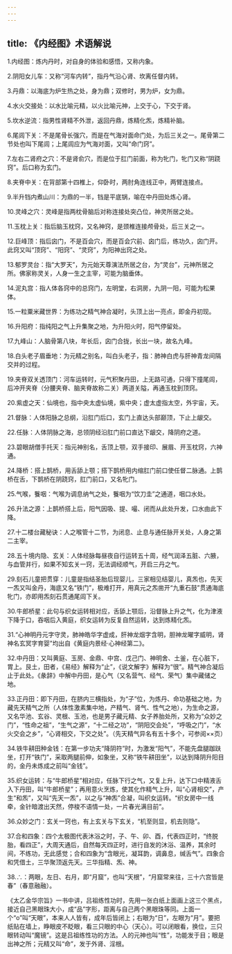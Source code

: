 ```yaml
---
---
---
```

title: 《内经图》术语解说
---



1.内经图：炼内丹时，对自身的体验和感悟，又称内象。

2.阴阳女儿车：又称“河车内转”，指丹气沿心肾、坎离任督内转。

3.丹鼎：以海底为炉生热之处，身为鼎；双修时，男为炉，女为鼎。

4.水火交接处：以水比喻元精，以火比喻元神，上交于心，下交于肾。

5.坎水逆流：指男性肾精不外泄，返回丹鼎，炼精化炁，炼精补脑。

6.尾闾下关：不是尾骨长强穴，而是在气海对面命门处，为后三关之一。尾骨第二节处也叫下尾闾；上尾闾应为气海对面，又叫“命门窍”。

7.左右二肾府之穴：不是肾俞穴，而是位于肛门前面，称为牝门，牝门又称“阴跷窍”。后口称为玄门。

8.夹脊中关：在背部第十四椎上，仰卧时，两肘角连线正中，两臂连接点。

9.半升铛内煮山川：为鼎的一半，铛是平底锅，喻在中丹田处炼心肾。

10.灵峰之穴：灵峰是指两枕骨脑后对称连接处突凸位，神灵所居之处。

11.玉枕上关：指后脑玉枕窍，又名神窍，是颈椎连接颅骨处，后三关之一。

12.巨峰顶：指后囟门，不是百会穴，而是百会穴前、囟门后，练功久，囟门开。此窍又叫“顶窍”、“阳窍”、“灵窍”，为阳神出窍之处。

13.郁罗灵台：指“大罗天”，为元始天尊演法所居之台，为“灵台”，元神所居之所。佛家称灵关，人身一生之主宰，可能为脑垂体。

14.泥丸宫：指人体各窍中的总窍门，左明堂，右洞房，九阴一阳，可能为松果体。

15.一粒粟米藏世界：为练功之精气神合凝时，头顶上出一亮点，即金丹初现。

16.升阳府：指纯阳之气上升集聚之地，为升阳火时，阳气停留处。

17.九峰山：人脑骨第八块，年长后，囟门合拢，长出一块，故名九峰。

18.白头老子眉垂地：为元精之别名，叫白头老子，指：肺神白虎与肝神青龙间隔交并的过程。

19.夹脊双关透顶门：河车运转时，元气积聚丹田，上无路可通，只得下撞尾闾，后冲开夹脊（分腰夹脊、脑夹脊故称二关）两道关隘，再通玉枕到顶窍。

20.紫虚之天：仙境也，指中央太虚仙境，紫中央；虚太虚指太空，外宇宙，天。

21.督脉：人体阳脉之总纲，沿肛门后口，玄门上直达头部巅顶，下止上龈交。

22.任脉：人体阴脉之海，总领阴经沿肛门前口直达下龈交，降阴府之道。

23.碧眼胡僧手托天：指元神别名，舌顶上颚，双手接印、展眉、开玉枕窍，六神通。

24.降桥：搭上鹊桥，用舌舔上颚；搭下鹊桥用内缩肛门前口使任督二脉通。上鹊桥在舌，下鹊桥在阴跷窍，肛门前口，又名牝门。

25.气喉，餮咽：气喉为调息纳气之处，餮咽为“饮刀圭”之通道，咽口水处。

26.升法之源：上鹊桥搭上后，阳气因吸、提、嘬、闭而从此处升发，口水由此下降。

27.十二楼台藏秘诀：人之喉管十二节，为闭息、止息与通任脉开关处，人身之第二主宰。

28.五十境内隐、玄关：人体经脉每昼夜自行运转五十周，经气润泽五脏、六腋，与血管并行，如果不知玄关一窍，无法调经顺气，开启三丹之气。

29.刻石儿童把贯穿：儿童是指结圣胎后现婴儿，三家相见结婴儿，真炁也，先天一炁又叫金丹，海底又名“铁门”，极难打开，用真元之炁凿开“九重石鼓”贯通海底牝门，亦即用炁刻石贯通尾闾下关。

30.牛郎桥星：此句与织女运转相对应，舌舔上颚后，沿督脉上升之气，化为津液下降于口，吞咽后入黄庭，织女运转为反复自然运转，达到炼精化炁。

31.“心神明丹元字守灵，肺神皓华字虚成，肝神龙烟字含明，胆神龙曜字威明，肾神名玄冥字育婴”均出自《黄庭内景经·心神经第二》。

32.中丹田：又叫黄庭、玉房、金鼎、中宫、戊己门、神明舍、土釜，在心脏下，胃上。艮土，田者，《易经》解释为“止”，《说文解字》解释为“很”。精气神合凝后止于此处。《彖辞》中解中丹田，是心气（又名营气、经气、荣气）集中藏储之地。

33.正丹田：即下丹田，在脐内三横指处，为“子”位，为炼丹、命功基础之地，为藏先天精气之所（人体性激素集中地，产精气、肾气、性气之地），为生命之源，又名华池、玄谷、灵根、玉池，也是男子藏元精、女子养胎处所，又称为“众妙之门”，“性命之祖”，“生气之源”，“十二经之功”，“阴阳交会处”，“呼吸之门”，“水火交会之乡”，“心肾相交，下交之处”。（先天精气异名有五十多个，可参阅××页）

34.铁牛耕田种金钱：在第一步功夫“降阴符”时，为激发“阳气”，不能先盘腿跏趺坐，打开“铁门”，采取两腿前伸，如象坐，又称“铁牛耕田坐”，以达到降阴升阳目的，金丹未炼成之前叫“金钱”。

35.织女运转：与“牛郎桥星”相对应，任脉下行之气，又复上升，达下口中精液舌入下丹田，叫“牛郎桥星”；再用意火烹炼，使其化作精气上升，叫“心肾相交”，产生“和炁”，又叫“先天一炁”，以之与“神炁”合凝，叫织女运转。“织女房中一线牵，金针暗渡出天然，停梭不语情一处，一片春光满目前”。

36.众妙之门：玄关一窍也，有上玄关与下玄关，“机至则显，机去则隐”。

37.合和四象：四个太极图代表沐浴之时，子、午、卯、酉，代表四正时，“终脱胎，看四正”，大周天通后，自然每天四正时，进行自发的沐浴、温养，其余时间，不练功，无此感觉；合和四象为“含眼光，凝耳韵，调鼻息，缄舌气”。四象合和凭借土，三华聚顶返先天。三华指精、炁、神。

38.∴：两眼，左日、右月，即“月窟”，也叫“天根”，“月窟常来往，三十六宫皆是春”（春意融融）。

《太乙金华宗旨》一书中讲，吕祖练性功时，先用一张白纸上面画上这三个黑点，接近自己黑眼珠大小，成“品”字形，距离与自己两个黑眼珠等同。上面一个“o”叫“天眼”，本来人人皆有，成年后皆闭上；右眼为“日”，左眼为“月”。要把纸贴在墙上，睁眼皮不眨眼，看三只眼的中心（天心）。可以闭眼看，换位，三只眼转动叫“魔镜”。这是吕祖练性功的方法。人的元神也叫“性”，功能发于目；眼是出神之所；元精又叫“命”，发于外肾、淫根。